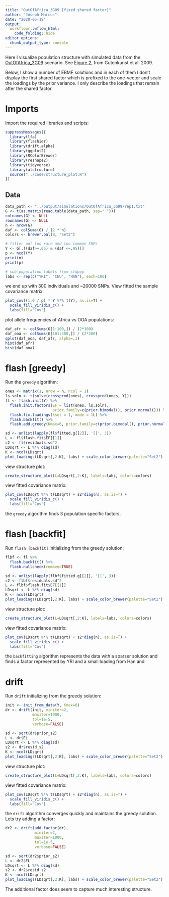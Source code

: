 ```yaml
---
title: "OutOfAfrica_3G09 [fixed shared factor]"
author: "Joseph Marcus"
date: "2020-05-18"
output:
  workflowr::wflow_html:
    code_folding: hide
editor_options:
  chunk_output_type: console
---
```


Here I visualize population structure with simulated data from the [OutOfAfrica_3G09](https://stdpopsim.readthedocs.io/en/latest/catalog.html#sec_catalog_homsap_models_outofafrica_3g09) scenario. See [Figure 2.](https://journals.plos.org/plosgenetics/article?id=10.1371/journal.pgen.1000695) from Gutenkunst et al. 2009.

Below, I show a number of EBMF solutions and in each of them I don't display the first shared factor which is prefixed to the one-vector and scale the loadings by the prior variance. I only describe the loadings that remain after the shared factor.

# Imports

Import the required libraries and scripts:

```r
suppressMessages({
  library(lfa)
  library(flashier)
  library(drift.alpha)
  library(ggplot2)
  library(RColorBrewer)
  library(reshape2)
  library(tidyverse)
  library(alstructure)
  source("../code/structure_plot.R")
})
```

## Data

```r
data_path <- "../output/simulations/OutOfAfrica_3G09/rep1.txt"
G <- t(as.matrix(read.table(data_path, sep=" ")))
colnames(G) <- NULL
rownames(G) <- NULL
n <- nrow(G)
daf <- colSums(G) / (2 * n)
colors <- brewer.pal(8, "Set2")

# filter out too rare and too common SNPs
Y <- G[,((daf>=.05) & (daf <=.95))]
p <- ncol(Y)
print(n)
print(p)

# sub-population labels from stdpop
labs <- rep(c("YRI", "CEU", "HAN"), each=100)
```

we end up with 300 individuals and ~20000 SNPs. View fitted the sample covariance matrix:

```r
plot_cov((1.0 / p) * Y %*% t(Y), as.is=T) + 
  scale_fill_viridis_c() + 
  labs(fill="Cov")
```

plot allele frequencies of Africa vs OOA populations:

```r
daf_afr <- colSums(G[1:100,]) / (2*100)
daf_ooa <- colSums(G[101:300,]) / (2*200)
qplot(daf_ooa, daf_afr, alpha=.1)
hist(daf_afr)
hist(daf_ooa)
```

# flash [greedy]

Run the `greedy` algorithm:

```r
ones <- matrix(1, nrow = n, ncol = 1)
ls.soln <- t(solve(crossprod(ones), crossprod(ones, Y)))
fl <- flash.init(Y) %>%
  flash.init.factors(EF = list(ones, ls.soln), 
                     prior.family=c(prior.bimodal(), prior.normal())) %>%
  flash.fix.loadings(kset = 1, mode = 1L) %>%
  flash.backfit() %>%
  flash.add.greedy(Kmax=6, prior.family=c(prior.bimodal(), prior.normal()))

sd <- unlist(lapply(fl$fitted.g[[2]], '[[', 3))
L <- fl$flash.fit$EF[[1]]
s2 <- fl$residuals.sd^2
LDsqrt <- L %*% diag(sd)
K <- ncol(LDsqrt)
plot_loadings(LDsqrt[,2:K], labs) + scale_color_brewer(palette="Set2")
```

view structure plot:

```r
create_structure_plot(L=LDsqrt[,2:K], labels=labs, colors=colors)
```

view fitted covariance matrix:

```r
plot_cov(LDsqrt %*% t(LDsqrt) + s2*diag(n), as.is=T) + 
  scale_fill_viridis_c() +
  labs(fill="Cov") 
```

the `greedy` algorithm finds 3 population specific factors.

# flash [backfit]

Run `flash [backfit]` initializing from the greedy solution:

```r
flbf <- fl %>% 
  flash.backfit() %>% 
  flash.nullcheck(remove=TRUE)

sd <- unlist(lapply(flbf$fitted.g[[2]], '[[', 3))
s2 <- flbf$residuals.sd^2
L <- flbf$flash.fit$EF[[1]]
LDsqrt <- L %*% diag(sd)
K <- ncol(LDsqrt)
plot_loadings(LDsqrt[,2:K], labs) + scale_color_brewer(palette="Set2")
```

view structure plot:

```r
create_structure_plot(L=LDsqrt[,2:K], labels=labs, colors=colors)
```

view fitted covariance matrix:

```r
plot_cov(LDsqrt %*% t(LDsqrt) + s2*diag(n), as.is=T) + 
  scale_fill_viridis_c() +
  labs(fill="Cov")
```

the `backfitting` algorithm represents the data with a sparser solution and finds a factor represented by YRI and a small loading from Han and 

# drift

Run `drift` initializing from the greedy solution:

```r
init <- init_from_data(Y, Kmax=6)
dr <- drift(init, miniter=2, 
            maxiter=1000, 
            tol=1e-5, 
            verbose=FALSE) 

sd <- sqrt(dr$prior_s2)
L <- dr$EL
LDsqrt <- L %*% diag(sd)
s2 <- dr$resid_s2
K <- ncol(LDsqrt)
plot_loadings(LDsqrt[,2:K], labs) + scale_color_brewer(palette="Set2")
```

view structure plot:

```r
create_structure_plot(L=LDsqrt[,2:K], labels=labs, colors=colors)
```

view fitted covariance matrix:

```r
plot_cov(LDsqrt %*% t(LDsqrt) + s2*diag(n), as.is=T) + 
  scale_fill_viridis_c() +
  labs(fill="Cov")
```

the `drift` algorithm converges quickly and maintains the greedy solution. Lets try adding a factor:

```r
dr2 <- drift(add_factor(dr), 
             miniter=2, 
             maxiter=1000, 
             tol=1e-5, 
             verbose=FALSE) 

sd <- sqrt(dr2$prior_s2)
L <- dr2$EL
LDsqrt <- L %*% diag(sd)
s2 <- dr2$resid_s2
K <- ncol(LDsqrt)
plot_loadings(LDsqrt[,2:K], labs) + scale_color_brewer(palette="Set2")
```

The additional factor does seem to capture much interesting structure.
